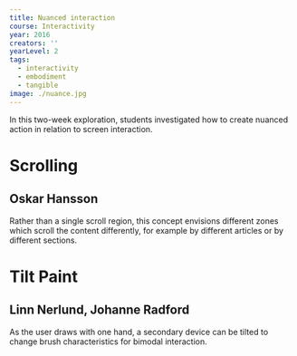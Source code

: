 ---
title: Nuanced interaction
course: Interactivity
year: 2016
creators: ''
yearLevel: 2
tags:
  - interactivity
  - embodiment
  - tangible
image: ./nuance.jpg
---


In this two-week exploration, students investigated how to create nuanced action in relation to screen interaction.

<div className="narrow section">

# Scrolling
## Oskar Hansson

<MauVideo id="0_qje8gabf" />

Rather than a single scroll region, this concept envisions different zones which scroll the content differently, for example by different articles or by different sections.

</div>

<div className="narrow section">

# Tilt Paint
## Linn Nerlund, Johanne Radford

<MauVideo id="0_7uy6qzs8" />

As the user draws with one hand, a secondary device can be tilted to change brush characteristics for bimodal interaction.

</div>
